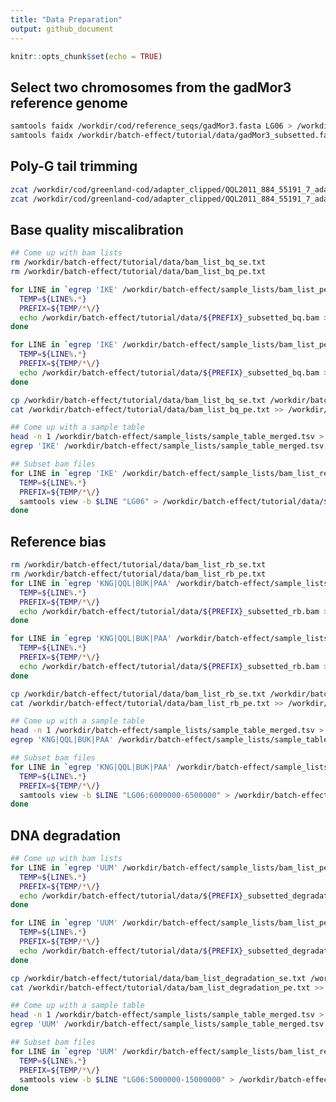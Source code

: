 ```yaml
---
title: "Data Preparation"
output: github_document
---
```


```r
knitr::opts_chunk$set(echo = TRUE)
```

## Select two chromosomes from the gadMor3 reference genome

```bash
samtools faidx /workdir/cod/reference_seqs/gadMor3.fasta LG06 > /workdir/batch-effect/tutorial/data/gadMor3_subsetted.fasta
samtools faidx /workdir/batch-effect/tutorial/data/gadMor3_subsetted.fasta
```

## Poly-G tail trimming

```bash
zcat /workdir/cod/greenland-cod/adapter_clipped/QQL2011_884_55191_7_adapter_clipped_f_paired.fastq.gz | head -n 500000 | gzip > /workdir/batch-effect/tutorial/data/before_trimming_f.fastq.gz
zcat /workdir/cod/greenland-cod/adapter_clipped/QQL2011_884_55191_7_adapter_clipped_r_paired.fastq.gz | head -n 500000 | gzip > /workdir/batch-effect/tutorial/data/before_trimming_r.fastq.gz
```

## Base quality miscalibration

```bash
## Come up with bam lists
rm /workdir/batch-effect/tutorial/data/bam_list_bq_se.txt
rm /workdir/batch-effect/tutorial/data/bam_list_bq_pe.txt

for LINE in `egrep 'IKE' /workdir/batch-effect/sample_lists/bam_list_per_pop/bam_list_realigned_se.txt`; do
  TEMP=${LINE%.*}
  PREFIX=${TEMP/*\/}
  echo /workdir/batch-effect/tutorial/data/${PREFIX}_subsetted_bq.bam >> /workdir/batch-effect/tutorial/data/bam_list_bq_se.txt
done

for LINE in `egrep 'IKE' /workdir/batch-effect/sample_lists/bam_list_per_pop/bam_list_realigned_pe.txt`; do
  TEMP=${LINE%.*}
  PREFIX=${TEMP/*\/}
  echo /workdir/batch-effect/tutorial/data/${PREFIX}_subsetted_bq.bam >> /workdir/batch-effect/tutorial/data/bam_list_bq_pe.txt
done

cp /workdir/batch-effect/tutorial/data/bam_list_bq_se.txt /workdir/batch-effect/tutorial/data/bam_list_bq.txt
cat /workdir/batch-effect/tutorial/data/bam_list_bq_pe.txt >> /workdir/batch-effect/tutorial/data/bam_list_bq.txt

## Come up with a sample table
head -n 1 /workdir/batch-effect/sample_lists/sample_table_merged.tsv >  /workdir/batch-effect/tutorial/data/sample_table_bq.tsv
egrep 'IKE' /workdir/batch-effect/sample_lists/sample_table_merged.tsv >>  /workdir/batch-effect/tutorial/data/sample_table_bq.tsv

## Subset bam files
for LINE in `egrep 'IKE' /workdir/batch-effect/sample_lists/bam_list_realigned.txt`; do
  TEMP=${LINE%.*}
  PREFIX=${TEMP/*\/}
  samtools view -b $LINE "LG06" > /workdir/batch-effect/tutorial/data/${PREFIX}_subsetted_bq.bam
done
```

## Reference bias

```bash
rm /workdir/batch-effect/tutorial/data/bam_list_rb_se.txt
rm /workdir/batch-effect/tutorial/data/bam_list_rb_pe.txt
for LINE in `egrep 'KNG|QQL|BUK|PAA' /workdir/batch-effect/sample_lists/bam_list_per_pop/bam_list_realigned_se.txt`; do
  TEMP=${LINE%.*}
  PREFIX=${TEMP/*\/}
  echo /workdir/batch-effect/tutorial/data/${PREFIX}_subsetted_rb.bam >> /workdir/batch-effect/tutorial/data/bam_list_rb_se.txt
done

for LINE in `egrep 'KNG|QQL|BUK|PAA' /workdir/batch-effect/sample_lists/bam_list_per_pop/bam_list_realigned_pe.txt`; do
  TEMP=${LINE%.*}
  PREFIX=${TEMP/*\/}
  echo /workdir/batch-effect/tutorial/data/${PREFIX}_subsetted_rb.bam >> /workdir/batch-effect/tutorial/data/bam_list_rb_pe.txt
done

cp /workdir/batch-effect/tutorial/data/bam_list_rb_se.txt /workdir/batch-effect/tutorial/data/bam_list_rb.txt
cat /workdir/batch-effect/tutorial/data/bam_list_rb_pe.txt >> /workdir/batch-effect/tutorial/data/bam_list_rb.txt

## Come up with a sample table
head -n 1 /workdir/batch-effect/sample_lists/sample_table_merged.tsv >  /workdir/batch-effect/tutorial/data/sample_table_rb.tsv
egrep 'KNG|QQL|BUK|PAA' /workdir/batch-effect/sample_lists/sample_table_merged.tsv >>  /workdir/batch-effect/tutorial/data/sample_table_rb.tsv

## Subset bam files
for LINE in `egrep 'KNG|QQL|BUK|PAA' /workdir/batch-effect/sample_lists/bam_list_realigned.txt`; do
  TEMP=${LINE%.*}
  PREFIX=${TEMP/*\/}
  samtools view -b $LINE "LG06:6000000-6500000" > /workdir/batch-effect/tutorial/data/${PREFIX}_subsetted_rb.bam
done
```

## DNA degradation

```bash
## Come up with bam lists
for LINE in `egrep 'UUM' /workdir/batch-effect/sample_lists/bam_list_per_pop/bam_list_realigned_se.txt`; do
  TEMP=${LINE%.*}
  PREFIX=${TEMP/*\/}
  echo /workdir/batch-effect/tutorial/data/${PREFIX}_subsetted_degradation.bam >> /workdir/batch-effect/tutorial/data/bam_list_degradation_se.txt
done

for LINE in `egrep 'UUM' /workdir/batch-effect/sample_lists/bam_list_per_pop/bam_list_realigned_pe.txt`; do
  TEMP=${LINE%.*}
  PREFIX=${TEMP/*\/}
  echo /workdir/batch-effect/tutorial/data/${PREFIX}_subsetted_degradation.bam >> /workdir/batch-effect/tutorial/data/bam_list_degradation_pe.txt
done

cp /workdir/batch-effect/tutorial/data/bam_list_degradation_se.txt /workdir/batch-effect/tutorial/data/bam_list_degradation.txt
cat /workdir/batch-effect/tutorial/data/bam_list_degradation_pe.txt >> /workdir/batch-effect/tutorial/data/bam_list_degradation.txt

## Come up with a sample table
head -n 1 /workdir/batch-effect/sample_lists/sample_table_merged.tsv >  /workdir/batch-effect/tutorial/data/sample_table_degradation.tsv
egrep 'UUM' /workdir/batch-effect/sample_lists/sample_table_merged.tsv >>  /workdir/batch-effect/tutorial/data/sample_table_degradation.tsv

## Subset bam files
for LINE in `egrep 'UUM' /workdir/batch-effect/sample_lists/bam_list_realigned.txt`; do
  TEMP=${LINE%.*}
  PREFIX=${TEMP/*\/}
  samtools view -b $LINE "LG06:5000000-15000000" > /workdir/batch-effect/tutorial/data/${PREFIX}_subsetted_degradation.bam
done
```